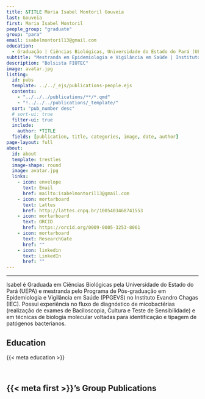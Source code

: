 ---
title: &TITLE Maria Isabel Montoril Gouveia
last: Gouveia
first: Maria Isabel Montoril
people_group: "graduate"
group: "para"
email: isabelmontoril13@gmail.com
education:
  - Graduação | Ciências Biológicas, Universidade do Estado do Pará (UEPA) <br> Mestrado (em andamento) | Epidemiologia e Vigilância em Saúde, Instituto Evandro Chagas (IEC)
subtitle: "Mestranda em Epidemiologia e Vigilância em Saúde | Instituto Evandro Chagas"
description: "Bolsista FIOTEC"
image: avatar.jpg
listing:
  id: pubs
  template: ../../_ejs/publications-people.ejs
  contents:
    - "../../../publications/**/*.qmd"
    - "!../../../publications/_template/"
  sort: "pub_number desc"
  # sort-ui: true
  filter-ui: true
  include:
    author: *TITLE
  fields: [publication, title, categories, image, date, author]
page-layout: full
about:
  id: about
  template: trestles
  image-shape: round
  image: avatar.jpg
  links:
    - icon: envelope
      text: Email
      href: mailto:isabelmontoril13@gmail.com
    - icon: mortarboard
      text: Lattes
      href: http://lattes.cnpq.br/1005403468741553
    - icon: mortarboard
      text: ORCID
      href: https://orcid.org/0009-0005-3253-8061
    - icon: mortarboard
      text: ResearchGate
      href: ""
    - icon: linkedin
      text: LinkedIn
      href: ""
---

<hr>

:::{#about}

Isabel é Graduada em Ciências Biológicas pela Universidade do Estado do Pará (UEPA) e mestranda pelo Programa de Pós-graduação em Epidemiologia e Vigilância em Saúde (PPGEVS) no Instituto Evandro Chagas (IEC). Possui experiência no fluxo de diagnóstico de micobactérias (realização de exames de Baciloscopia, Cultura e Teste de Sensibilidade) e em técnicas de biologia molecular voltadas para identificação e tipagem de patógenos bacterianos.

## Education
{{< meta education >}}

<br>

:::

## {{< meta first >}}'s Group Publications

:::{#pubs}
:::
